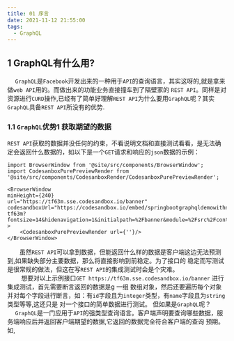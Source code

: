 ```yaml
---
title: 01 序言
date: 2021-11-12 21:55:00
tags:
  - GraphQL
---
```


## 1 GraphQL有什么用?
&emsp; `GraphQL`是`Facebook`开发出来的一种用于`API`的查询语言，其实这呀的,就是拿来做`web API`用的。而做出来的功能业务直接撞车到了隔壁家的
`REST API`。同样是对资源进行`CURD`操作,已经有了简单好理解`REST API`为什么要用`GraphQL`呢？其实`GraphQL`具备`REST API`所没有的优势.
### 1.1 `GraphQL`优势1 获取期望的数据 
`REST API`获取的数据并没任何的约束，不看说明文档和直接测试看看，是无法确定会返回什么数据的，如以下是一个`GET`请求和响应的`json`数据的示例：

```mdx-code-block
import BrowserWindow from '@site/src/components/BrowserWindow';
import CodesanboxPurePreviewRender from '@site/src/components/CodesanboxRender/CodesanboxPurePreviewRender';

<BrowserWindow
minHeight={240}
url="https://tf63m.sse.codesandbox.io/banner"
codesandboxUrl="https://codesandbox.io/embed/springbootgraphqldemowithnest-tf63m?fontsize=14&hidenavigation=1&initialpath=%2Fbanner&module=%2Fsrc%2Fcontroller%2Fbanner%2Fbanner.controller.ts&theme=light" >
    <CodesanboxPurePreviewRender url={''}/>
</BrowserWindow>
```
&emsp;&emsp;虽然`REST API`可以拿到数据，但能返回什么样的数据是客户端这边无法预测到,如果缺失部分主要数据，那么将直接影响到前稳定。为了接口的
稳定而写测试是很常规的做法，但这在写`REST API`的集成测试时会是个灾难。<br />
&emsp;&emsp; 想要对以上示例接口`GET https://tf63m.sse.codesandbox.io/banner` 进行集成测试，首先需要断言返回的数据是g 一组
数组对象，然后还要遍历每个对象并对每个字段进行断言，如：有`id`字段且为`integer`类型，有`name`字段且为`string`类型等等,这还只是
对一个接口的简单数据进行测试。 但如果是`GraphQL`呢？  <br />
&emsp; `GraphQL`是一门应用于`API`的强类型查询语言。客户端声明要查询哪些数据，服务端响应后并返回客户端期望的数据,它返回的数据完全符合客户端的查询
预期。如,


